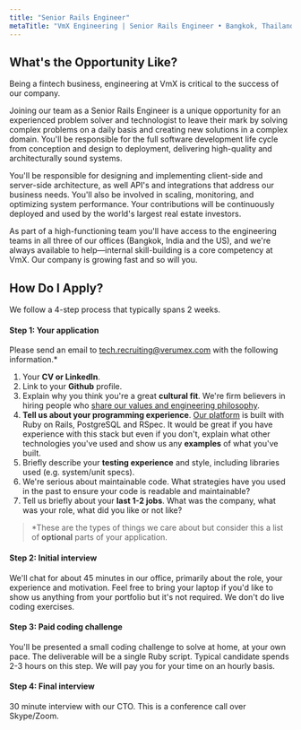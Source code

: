 ```yaml
---
title: "Senior Rails Engineer"
metaTitle: "VmX Engineering | Senior Rails Engineer • Bangkok, Thailand"
---
```



<VmxIntroduction />

## What's the Opportunity Like?

Being a fintech business, engineering at VmX is critical to the success of
our company.

Joining our team as a Senior Rails Engineer is a unique opportunity for an
experienced problem solver and technologist to leave their mark by
solving complex problems on a daily basis and creating new solutions in a
complex domain. You'll be responsible for the full software development life
cycle from conception and design to deployment, delivering high-quality and
architecturally sound systems.

You'll be responsible for designing and implementing client-side and
server-side architecture, as well API's and integrations that address our
business needs. You'll also be involved in scaling, monitoring, and optimizing
system performance. Your contributions will be continuously deployed and used
by the world's largest real estate investors.

As part of a high-functioning team you'll have access to the engineering teams
in all three of our offices (Bangkok, India and the US), and we're always
available to help—internal skill-building is a core competency at VmX. Our
company is growing fast and so will you.

<BangkokOffer salary="200,000" />

## How Do I Apply?

We follow a 4-step process that typically spans 2 weeks.

#### Step 1: Your application

Please send an email to
[tech.recruiting@verumex.com](mailto:tech.recruiting@verumex.com?subject=Senior%20Rails%20Engineer)
with the following information.\*

1. Your **CV or LinkedIn**.
2. Link to your **Github** profile.
3. Explain why you think you're a great **cultural fit**. We're firm believers
   in hiring people who [share our values and engineering philosophy](/team).
4. **Tell us about your programming experience**.
   [Our platform](/platform) is built with Ruby on Rails, PostgreSQL and
   RSpec. It would be great if you have experience with this stack but even
   if you don't, explain what other technologies you've used and show us
   any **examples** of what you've built.
5. Briefly describe your **testing experience** and style, including libraries
   used (e.g. system/unit specs).
6. We're serious about maintainable code. What strategies have you used in
   the past to ensure your code is readable and maintainable?
7. Tell us briefly about your **last 1-2 jobs**. What was the company, what was
   your role, what did you like or not like?

> \*These are the types of things we care about but consider this a list of
> **optional** parts of your application.

#### Step 2: Initial interview

We'll chat for about 45 minutes in our office, primarily about the role, your experience
and motivation. Feel free to bring your laptop if you'd like to show us
anything from your portfolio but it's not required. We don't do live coding
exercises.

#### Step 3: Paid coding challenge

You'll be presented a small coding challenge to solve at home, at your own pace.
The deliverable will be a single Ruby script. Typical candidate spends 2-3 hours
on this step. We will pay you for your time on an hourly basis.

#### Step 4: Final interview

30 minute interview with our CTO. This is a conference call over Skype/Zoom.
